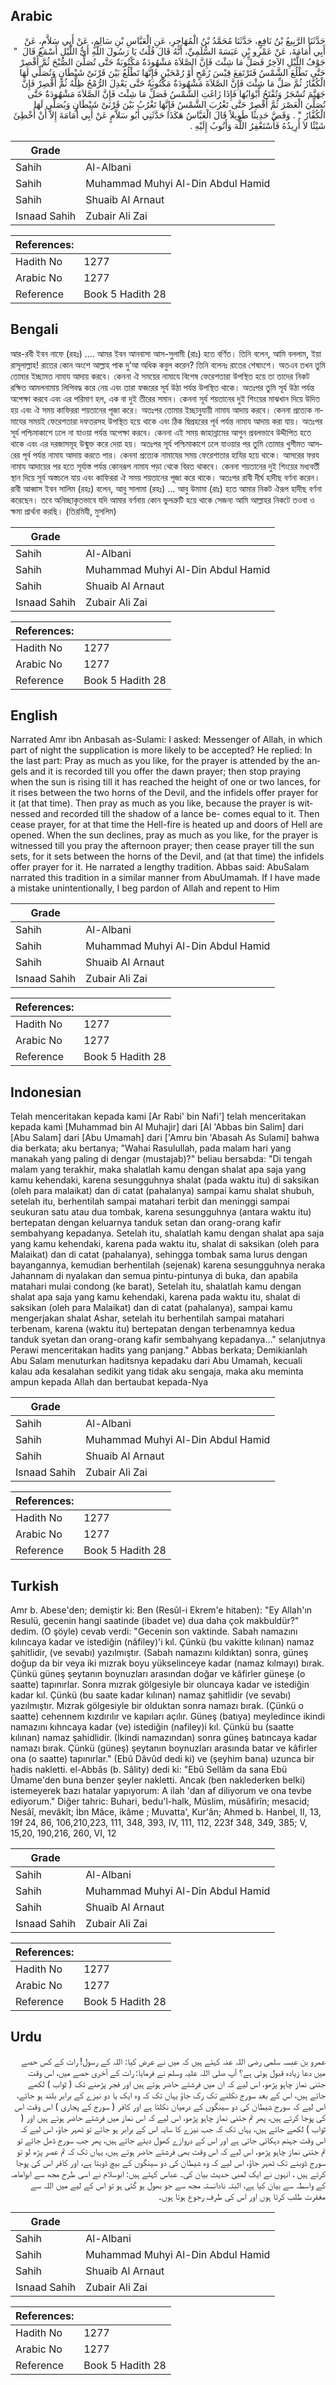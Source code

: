## Arabic


<div dir="rtl" lang="ar" style={{fontSize:'larger',backgroundColor:'#f8f9fa',padding:20}}>
حَدَّثَنَا الرَّبِيعُ بْنُ نَافِعٍ، حَدَّثَنَا مُحَمَّدُ بْنُ الْمُهَاجِرِ، عَنِ الْعَبَّاسِ بْنِ سَالِمٍ، عَنْ أَبِي سَلاَّمٍ، عَنْ أَبِي أُمَامَةَ، عَنْ عَمْرِو بْنِ عَبَسَةَ السُّلَمِيِّ، أَنَّهُ قَالَ قُلْتُ يَا رَسُولَ اللَّهِ أَىُّ اللَّيْلِ أَسْمَعُ قَالَ ‏ "‏ جَوْفُ اللَّيْلِ الآخِرُ فَصَلِّ مَا شِئْتَ فَإِنَّ الصَّلاَةَ مَشْهُودَةٌ مَكْتُوبَةٌ حَتَّى تُصَلِّيَ الصُّبْحَ ثُمَّ أَقْصِرْ حَتَّى تَطْلُعَ الشَّمْسُ فَتَرْتَفِعَ قِيْسَ رُمْحٍ أَوْ رُمْحَيْنِ فَإِنَّهَا تَطْلُعُ بَيْنَ قَرْنَىْ شَيْطَانٍ وَتُصَلِّي لَهَا الْكُفَّارُ ثُمَّ صَلِّ مَا شِئْتَ فَإِنَّ الصَّلاَةَ مَشْهُودَةٌ مَكْتُوبَةٌ حَتَّى يَعْدِلَ الرُّمْحُ ظِلَّهُ ثُمَّ أَقْصِرْ فَإِنَّ جَهَنَّمَ تُسْجَرُ وَتُفْتَحُ أَبْوَابُهَا فَإِذَا زَاغَتِ الشَّمْسُ فَصَلِّ مَا شِئْتَ فَإِنَّ الصَّلاَةَ مَشْهُودَةٌ حَتَّى تُصَلِّيَ الْعَصْرَ ثُمَّ أَقْصِرْ حَتَّى تَغْرُبَ الشَّمْسُ فَإِنَّهَا تَغْرُبُ بَيْنَ قَرْنَىْ شَيْطَانٍ وَيُصَلِّي لَهَا الْكُفَّارُ ‏"‏ ‏.‏ وَقَصَّ حَدِيثًا طَوِيلاً قَالَ الْعَبَّاسُ هَكَذَا حَدَّثَنِي أَبُو سَلاَّمٍ عَنْ أَبِي أُمَامَةَ إِلاَّ أَنْ أُخْطِئَ شَيْئًا لاَ أُرِيدُهُ فَأَسْتَغْفِرُ اللَّهَ وَأَتُوبُ إِلَيْهِ ‏.‏
</div>
<div style={{backgroundColor:'#f8f9fa',padding:20, marginBottom: 10}}><table> <thead> <tr> <th>Grade</th> <th></th> </tr> </thead> <tbody> <tr><td>Sahih</td><td>Al-Albani</td></tr><tr><td>Sahih</td><td>Muhammad Muhyi Al-Din Abdul Hamid</td></tr><tr><td>Sahih</td><td>Shuaib Al Arnaut</td></tr><tr><td>Isnaad Sahih</td><td>Zubair Ali Zai</td></tr></tbody></table><table> <thead> <tr> <th>References:</th> <th></th> </tr> </thead> <tbody><tr><td>Hadith No</td><td>1277</td></tr><tr><td>Arabic No</td><td>1277</td></tr><tr><td>Reference</td><td>Book 5 Hadith 28</td></tr></tbody></table></div>

## Bengali


<div dir="ltr" lang="bn" style={{fontSize:'larger',backgroundColor:'#f8f9fa',padding:20}}>
আর-রবী ইবন নাফে (রহঃ) .... আমর ইবন আনবাসা আস-সুলামী (রাঃ) হতে বর্ণিত। তিনি বলেন, আমি বললাম, ইয়া রাসূলাল্লাহ! রাতের কোন অংশে আল্লাহ পাক দু’আ অধিক কবুল করেন? তিনি বলেনঃ রাতের শেষাংশে। অতএব তখন তুমি তোমার ইচ্ছামত নামায আদায় করবে। কেননা ঐ সময়ের নামাযে বিশেষ ফেরেশতারা উপস্থিত হয়ে তা তাদের নিকট রক্ষিত আমলনামায় লিপিবদ্ধ করে নেয় এবং তারা ফজরের সূর্য উঠা পর্যন্ত উপস্থিত থাকে। অতঃপর তুমি সূর্য উঠা পর্যন্ত অপেক্ষা করবে এবং এর পরিমাণ হল, এক বা দুই তীরের সমান। কেননা সূর্য শয়তানের দুই শিংয়ের মাঝখান দিয়ে উদিত হয় এবং ঐ সময় কাফিররা শয়তানের পূজা করে। অতঃপর তোমার ইচ্ছানুযায়ী নামায আদায় করবে। কেননা প্রত্যেক নামাযের সময়ই ফেরেশতারা দফতরসহ উপস্থিত হয়ে থাকে এবং ঠিক দ্বিপ্রহরের পূর্ব পর্যন্ত নামায আদায় করা যায়। অতঃপর সূর্য পশ্চিমাকাশে ঢলে না যাওয়া পর্যন্ত অপেক্ষা করবে। কেননা এই সময় জাহান্নামের আগুন প্রবলভাবে উদ্দীপিত হতে থাকে এবং এর দরজাসমূহ উন্মুক্ত করে দেয়া হয়। অতঃপর সূর্য পশ্চিমাকাশে ঢলে যাওয়ার পর তুমি তোমার খুশীমত আসরের পূর্ব পর্যন্ত নামায আদায় করতে পার। কেননা প্রত্যেক নামাযের সময় ফেরেশাতার হাযির হয়ে থাকে। আসরের ফরয নামায আদায়ের পর হতে সূর্যাস্ত পর্যন্ত কোনরূপ নামায পড়া থেকে বিরত থাকবে। কেননা শয়তানের দুই শিংয়ের মধ্যবর্তী স্থান দিয়ে সূর্য অস্তচলে যায় এবং কাফিররা ঐ সময় শয়তানের পূজা করে থাকে। অতঃপর রাবী দীর্ঘ হাদীছ বর্ণনা করেন। রাবী আব্বাস ইবন সালিম (রহঃ) বলেন, আবু সালামা (রহঃ) ... আবু উমামা (রাঃ) হতে আমার নিকট ঐরূপ হাদীছ বর্ণনা করেছেন। তবে অনিচ্ছাকৃতভাবে যদি আমার বর্ণনায় কোন ভুলত্রুটি হয়ে থাকে সেজন্য আমি আল্লাহর নিকটে তওবা ও ক্ষমা প্রার্থনা করছি। (তিরমিযী, মুসলিম)
</div>
<div style={{backgroundColor:'#f8f9fa',padding:20, marginBottom: 10}}><table> <thead> <tr> <th>Grade</th> <th></th> </tr> </thead> <tbody> <tr><td>Sahih</td><td>Al-Albani</td></tr><tr><td>Sahih</td><td>Muhammad Muhyi Al-Din Abdul Hamid</td></tr><tr><td>Sahih</td><td>Shuaib Al Arnaut</td></tr><tr><td>Isnaad Sahih</td><td>Zubair Ali Zai</td></tr></tbody></table><table> <thead> <tr> <th>References:</th> <th></th> </tr> </thead> <tbody><tr><td>Hadith No</td><td>1277</td></tr><tr><td>Arabic No</td><td>1277</td></tr><tr><td>Reference</td><td>Book 5 Hadith 28</td></tr></tbody></table></div>

## English


<div dir="ltr" lang="en" style={{fontSize:'larger',backgroundColor:'#f8f9fa',padding:20}}>
Narrated Amr ibn Anbasah as-Sulami: I asked: Messenger of Allah, in which part of night the supplication is more likely to be accepted? He replied: In the last part: Pray as much as you like, for the prayer is attended by the angels and it is recorded till you offer the dawn prayer; then stop praying when the sun is rising till it has reached the height of one or two lances, for it rises between the two horns of the Devil, and the infidels offer prayer for it (at that time). Then pray as much as you like, because the prayer is witnessed and recorded till the shadow of a lance be- comes equal to it. Then cease prayer, for at that time the Hell-fire is heated up and doors of Hell are opened. When the sun declines, pray as much as you like, for the prayer is witnessed till you pray the afternoon prayer; then cease prayer till the sun sets, for it sets between the horns of the Devil, and (at that time) the infidels offer prayer for it. He narrated a lengthy tradition. Abbas said: AbuSalam narrated this tradition in a similar manner from AbuUmamah. If I have made a mistake unintentionally, I beg pardon of Allah and repent to Him
</div>
<div style={{backgroundColor:'#f8f9fa',padding:20, marginBottom: 10}}><table> <thead> <tr> <th>Grade</th> <th></th> </tr> </thead> <tbody> <tr><td>Sahih</td><td>Al-Albani</td></tr><tr><td>Sahih</td><td>Muhammad Muhyi Al-Din Abdul Hamid</td></tr><tr><td>Sahih</td><td>Shuaib Al Arnaut</td></tr><tr><td>Isnaad Sahih</td><td>Zubair Ali Zai</td></tr></tbody></table><table> <thead> <tr> <th>References:</th> <th></th> </tr> </thead> <tbody><tr><td>Hadith No</td><td>1277</td></tr><tr><td>Arabic No</td><td>1277</td></tr><tr><td>Reference</td><td>Book 5 Hadith 28</td></tr></tbody></table></div>

## Indonesian


<div dir="ltr" lang="id" style={{fontSize:'larger',backgroundColor:'#f8f9fa',padding:20}}>
Telah menceritakan kepada kami [Ar Rabi' bin Nafi'] telah menceritakan kepada kami [Muhammad bin Al Muhajir] dari [Al 'Abbas bin Salim] dari [Abu Salam] dari [Abu Umamah] dari ['Amru bin 'Abasah As Sulami] bahwa dia berkata; aku bertanya; "Wahai Rasulullah, pada malam hari yang manakah yang paling di dengar (mustajab)?" beliau bersabda: "Di tengah malam yang terakhir, maka shalatlah kamu dengan shalat apa saja yang kamu kehendaki, karena sesungguhnya shalat (pada waktu itu) di saksikan (oleh para malaikat) dan di catat (pahalanya) sampai kamu shalat shubuh, setelah itu, berhentilah sampai matahari terbit dan meninggi sampai seukuran satu atau dua tombak, karena sesungguhnya (antara waktu itu) bertepatan dengan keluarnya tanduk setan dan orang-orang kafir sembahyang kepadanya. Setelah itu, shalatlah kamu dengan shalat apa saja yang kamu kehendaki, karena pada waktu itu, shalat di saksikan (oleh para Malaikat) dan di catat (pahalanya), sehingga tombak sama lurus dengan bayangannya, kemudian berhentilah (sejenak) karena sesungguhnya neraka Jahannam di nyalakan dan semua pintu-pintunya di buka, dan apabila matahari mulai condong (ke barat), Setelah itu, shalatlah kamu dengan shalat apa saja yang kamu kehendaki, karena pada waktu itu, shalat di saksikan (oleh para Malaikat) dan di catat (pahalanya), sampai kamu mengerjakan shalat Ashar, setelah itu berhentilah sampai matahari terbenam, karena (waktu itu) bertepatan dengan terbenamnya kedua tanduk syetan dan orang-orang kafir sembahyang kepadanya…" selanjutnya Perawi menceritakan hadits yang panjang." Abbas berkata; Demikianlah Abu Salam menuturkan haditsnya kepadaku dari Abu Umamah, kecuali kalau ada kesalahan sedikit yang tidak aku sengaja, maka aku meminta ampun kepada Allah dan bertaubat kepada-Nya
</div>
<div style={{backgroundColor:'#f8f9fa',padding:20, marginBottom: 10}}><table> <thead> <tr> <th>Grade</th> <th></th> </tr> </thead> <tbody> <tr><td>Sahih</td><td>Al-Albani</td></tr><tr><td>Sahih</td><td>Muhammad Muhyi Al-Din Abdul Hamid</td></tr><tr><td>Sahih</td><td>Shuaib Al Arnaut</td></tr><tr><td>Isnaad Sahih</td><td>Zubair Ali Zai</td></tr></tbody></table><table> <thead> <tr> <th>References:</th> <th></th> </tr> </thead> <tbody><tr><td>Hadith No</td><td>1277</td></tr><tr><td>Arabic No</td><td>1277</td></tr><tr><td>Reference</td><td>Book 5 Hadith 28</td></tr></tbody></table></div>

## Turkish


<div dir="ltr" lang="tr" style={{fontSize:'larger',backgroundColor:'#f8f9fa',padding:20}}>
Amr b. Abese'den; demiştir ki: Ben (Resûl-i Ekrem'e hitaben): "Ey Allah'ın Resulü, gecenin hangi saatinde (ibadet ve) dua daha çok makbuldür?" dedim. (O şöyle) cevab verdi: "Gecenin son vaktinde. Sabah namazını kılıncaya kadar ve istediğin (nâfiley)'i kıl. Çünkü (bu vakitte kılınan) namaz şahitlidir, (ve sevabı) yazılmıştır. (Sabah namazını kıldıktan) sonra, güneş doğup da bir veya iki mızrak boyu yükselinceye kadar (namaz kılmayı) bırak. Çünkü güneş şeytanın boynuzları arasından doğar ve kâfirler güneşe (o saatte) tapınırlar. Sonra mızrak gölgesiyle bir oluncaya kadar ve istediğin kadar kıl. Çünkü (bu saate kadar kılınan) namaz şahitlidir (ve sevabı) yazılmıştır. Mızrak gölgesiyle bir olduktan sonra namazı bırak. (Çünkü o saatte) cehennem kızdırılır ve kapıları açılır. Güneş (batıya) meyledince ikindi namazını kıhncaya kadar (ve) istediğin (nafiley)i kıl. Çünkü bu (saatte kılınan) namaz şahidlidir. (İkindi namazından) sonra güneş batıncaya kadar namazı bırak. Çünkü (güneş) şeytanın boynuzları arasında batar ve kâfirler ona (o saatte) tapınırlar." (Ebû Dâvûd dedi ki) ve (şeyhim bana) uzunca bir hadis nakletti. el-Abbâs (b. Sâlity) dedi ki: "Ebû Sellâm da sana Ebü Ümame'den buna benzer şeyler nakletti. Ancak (ben naklederken belki) istemeye­rek bazı hatalar yapıyorum: A ilah 'dan af diliyorum ve ona tevbe edi­yorum." Diğer tahric: Buhari, bedu'l-halk, Müslim, müsâfirîn; mesacid; Nesâî, mevâkît; İbn Mâce, ikâme ; Muvatta', Kur'ân; Ahmed b. Hanbel, II, 13, 19f 24, 86, 106,210,223, 111, 348, 393, IV, 111, 112, 223f 348, 349, 385; V, 15,20, 190,216, 260, VI, 12
</div>
<div style={{backgroundColor:'#f8f9fa',padding:20, marginBottom: 10}}><table> <thead> <tr> <th>Grade</th> <th></th> </tr> </thead> <tbody> <tr><td>Sahih</td><td>Al-Albani</td></tr><tr><td>Sahih</td><td>Muhammad Muhyi Al-Din Abdul Hamid</td></tr><tr><td>Sahih</td><td>Shuaib Al Arnaut</td></tr><tr><td>Isnaad Sahih</td><td>Zubair Ali Zai</td></tr></tbody></table><table> <thead> <tr> <th>References:</th> <th></th> </tr> </thead> <tbody><tr><td>Hadith No</td><td>1277</td></tr><tr><td>Arabic No</td><td>1277</td></tr><tr><td>Reference</td><td>Book 5 Hadith 28</td></tr></tbody></table></div>

## Urdu


<div dir="rtl" lang="ur" style={{fontSize:'larger',backgroundColor:'#f8f9fa',padding:20}}>
عمرو بن عبسہ سلمی رضی اللہ عنہ کہتے ہیں کہ میں نے عرض کیا: اللہ کے رسول! رات کے کس حصے میں دعا زیادہ قبول ہوتی ہے؟ آپ صلی اللہ علیہ وسلم نے فرمایا: رات کے آخری حصے میں، اس وقت جتنی نماز چاہو پڑھو، اس لیے کہ ان میں فرشتے حاضر ہوتے ہیں اور فجر پڑھنے تک ( ثواب ) لکھے جاتے ہیں، اس کے بعد سورج نکلنے تک رک جاؤ یہاں تک کہ وہ ایک یا دو نیزے کے برابر بلند ہو جائے، اس لیے کہ سورج شیطان کی دو سینگوں کے درمیان نکلتا ہے اور کافر ( سورج کے پجاری ) اس وقت اس کی پوجا کرتے ہیں، پھر تم جتنی نماز چاہو پڑھو، اس لیے کہ اس نماز میں فرشتے حاضر ہوتے ہیں اور ( ثواب ) لکھے جاتے ہیں، یہاں تک کہ جب نیزے کا سایہ اس کے برابر ہو جائے تو ٹھہر جاؤ، اس لیے کہ اس وقت جہنم دہکائی جاتی ہے اور اس کے دروازے کھول دیئے جاتے ہیں، پھر جب سورج ڈھل جائے تو تم جتنی نماز چاہو پڑھو، اس لیے کہ اس وقت بھی فرشتے حاضر ہوتے ہیں، یہاں تک کہ تم عصر پڑھ لو تو سورج ڈوبنے تک ٹھہر جاؤ، اس لیے کہ وہ شیطان کی دو سینگوں کے بیچ ڈوبتا ہے، اور کافر اس کی پوجا کرتے ہیں ، انہوں نے ایک لمبی حدیث بیان کی۔ عباس کہتے ہیں: ابوسلام نے اسی طرح مجھ سے ابوامامہ کے واسطہ سے بیان کیا ہے، البتہ نادانستہ مجھ سے جو بھول ہو گئی ہو تو اس کے لیے میں اللہ سے مغفرت طلب کرتا ہوں اور اس کی طرف رجوع ہوتا ہوں۔
</div>
<div style={{backgroundColor:'#f8f9fa',padding:20, marginBottom: 10}}><table> <thead> <tr> <th>Grade</th> <th></th> </tr> </thead> <tbody> <tr><td>Sahih</td><td>Al-Albani</td></tr><tr><td>Sahih</td><td>Muhammad Muhyi Al-Din Abdul Hamid</td></tr><tr><td>Sahih</td><td>Shuaib Al Arnaut</td></tr><tr><td>Isnaad Sahih</td><td>Zubair Ali Zai</td></tr></tbody></table><table> <thead> <tr> <th>References:</th> <th></th> </tr> </thead> <tbody><tr><td>Hadith No</td><td>1277</td></tr><tr><td>Arabic No</td><td>1277</td></tr><tr><td>Reference</td><td>Book 5 Hadith 28</td></tr></tbody></table></div>